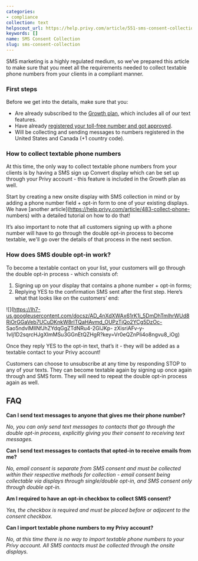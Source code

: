 ```yaml
---
categories:
- compliance
collection: text
helpscout_url: https://help.privy.com/article/551-sms-consent-collection
keywords: []
name: SMS Consent Collection
slug: sms-consent-collection
---
```

SMS marketing is a highly regulated medium, so we’ve prepared this article to
make sure that you meet all the requirements needed to collect textable phone
numbers from your clients in a compliant manner.

### First steps

Before we get into the details, make sure that you:

  * Are already subscribed to the [Growth plan](https://www.privy.com/pricing-page?hs_preview=MFvFPmKl-152753054786#messaging), which includes all of our text features.
  * Have already [registered your toll-free number and got approved](https://help.privy.com/article/498-toll-free-message-verification-for-privy-text).
  * Will be collecting and sending messages to numbers registered in the United States and Canada (+1 country code).

### How to collect textable phone numbers

At this time, the only way to collect textable phone numbers from your clients
is by having a SMS sign up Convert display which can be set up through your
Privy account - this feature is included in the Growth plan as well.

Start by creating a new onsite display with SMS collection in mind or by
adding a phone number field + opt-in form to one of your existing displays. We
have [another article](https://help.privy.com/article/483-collect-phone-
numbers) with a detailed tutorial on how to do that!

It’s also important to note that all customers signing up with a phone number
will have to go through the double opt-in process to become textable, we'll go
over the details of that process in the next section.

### How does SMS double opt-in work?

To become a textable contact on your list, your customers will go through the
double opt-in process - which consists of:

  1. Signing up on your display that contains a phone number + opt-in forms;
  2. Replying YES to the confirmation SMS sent after the first step. Here’s what that looks like on the customers’ end:

![](https://lh7-us.googleusercontent.com/docsz/AD_4nXdXWAx61rK1j_5DmDhTmlhrWUd8RiOrGGaVeb7UCuDKnkW8rITQaHAvmd_OUPzTjQo2YCg5DzOc-
Sao5ndvlMllNfJhZYdqGgZTdNRu4-2GIJKp-
zXisriAFv-y-1vIj1D2sqrcHJgXImMSu3GGnEtQZHgR?key=Vr0eQZnPIi4o8ngvu8_iOg)

Once they reply YES to the opt-in text, that’s it - they will be added as a
textable contact to your Privy account!

Customers can choose to unsubscribe at any time by responding STOP to any of
your texts. They can become textable again by signing up once again through
and SMS form. They will need to repeat the double opt-in process again as
well.

## FAQ

**Can I send text messages to anyone that gives me their phone number?**

_No, you can only send text messages to contacts that go through the double
opt-in process, explicitly giving you their consent to receiving text
messages._

**Can I send text messages to contacts that opted-in to receive emails from
me?**

_No, email consent is separate from SMS consent and must be collected within
their respective methods for collection - email consent being collectable via
displays through single/double opt-in, and SMS consent only through double
opt-in._

**Am I required to have an opt-in checkbox to collect SMS consent?**

_Yes, the checkbox is required and must be placed before or adjacent to the
consent checkbox._

**Can I import textable phone numbers to my Privy account?**

_No, at this time there is no way to import textable phone numbers to your
Privy account. All SMS contacts must be collected through the onsite
displays._


